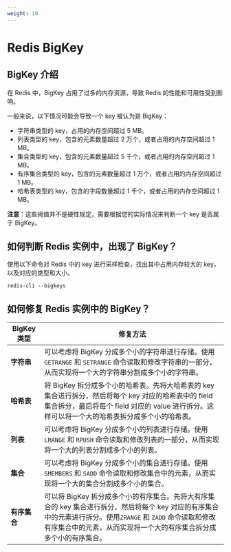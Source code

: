```yaml
---
weight: 10
---
```


# Redis BigKey

## BigKey 介绍

在 Redis 中，BigKey 占用了过多的内存资源，导致 Redis 的性能和可用性受到影响。

一般来说，以下情况可能会导致一个 key 被认为是 BigKey：

* 字符串类型的 key，占用的内存空间超过 5 MB。
* 列表类型的 key，包含的元素数量超过 2 万个，或者占用的内存空间超过 1 MB。
* 集合类型的 key，包含的元素数量超过 5 千个，或者占用的内存空间超过 1 MB。
* 有序集合类型的 key，包含的元素数量超过 1 万个，或者占用的内存空间超过 1 MB。
* 哈希表类型的 key，包含的字段数量超过 1 千个，或者占用的内存空间超过 1 MB。

**注意**：这些阈值并不是硬性规定，需要根据您的实际情况来判断一个 key 是否属于 BigKey。

## 如何判断 Redis 实例中，出现了 BigKey？

使用以下命令对 Redis 中的 key 进行采样检查，找出其中占用内存较大的 key，以及对应的类型和大小。

```
redis-cli --bigkeys
```

## 如何修复 Redis 实例中的 BigKey？

| BigKey 类型 | 修复方法 |
| --- | --- |
|**字符串**| 可以考虑将 BigKey 分成多个小的字符串进行存储。使用 `GETRANGE` 和 `SETRANGE` 命令读取和修改字符串的一部分，从而实现将一个大的字符串分割成多个小的字符串。 |
|**哈希表**|将 BigKey 拆分成多个小的哈希表。先将大哈希表的 key 集合进行拆分，然后将每个 key 对应的哈希表中的 field 集合拆分，最后将每个 field 对应的 value 进行拆分。这样可以将一个大的哈希表拆分成多个小的哈希表。|
|**列表**|可以考虑将 BigKey 分成多个小的列表进行存储。使用 `LRANGE` 和 `RPUSH` 命令读取和修改列表的一部分，从而实现将一个大的列表分割成多个小的列表。|
|**集合**|可以考虑将 BigKey 分成多个小的集合进行存储。使用 `SMEMBERS` 和 `SADD` 命令读取和修改集合中的元素，从而实现将一个大的集合分割成多个小的集合。|
|**有序集合**|可以将 BigKey 拆分成多个小的有序集合。先将大有序集合的 key 集合进行拆分，然后将每个 key 对应的有序集合中的元素进行拆分。使用`ZRANGE` 和 `ZADD` 命令读取和修改有序集合中的元素，从而实现将一个大的有序集合拆分成多个小的有序集合。|


